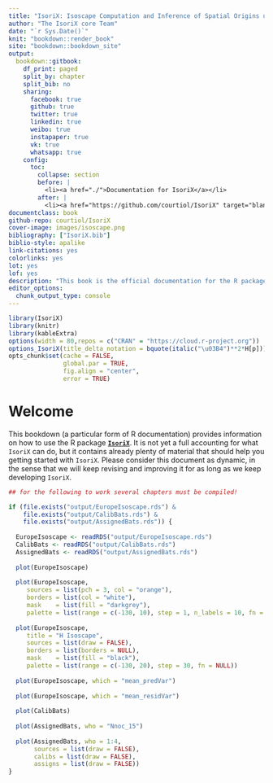 ```yaml
--- 
title: "IsoriX: Isoscape Computation and Inference of Spatial Origins using R"
author: "The IsoriX core Team"
date: "`r Sys.Date()`"
knit: "bookdown::render_book"
site: "bookdown::bookdown_site"
output: 
  bookdown::gitbook:
    df_print: paged
    split_by: chapter
    split_bib: no
    sharing:
      facebook: true
      github: true
      twitter: true
      linkedin: true
      weibo: true
      instapaper: true
      vk: true
      whatsapp: true
    config:
      toc:
        collapse: section
        before: |
          <li><a href="./">Documentation for IsoriX</a></li>
        after: |
          <li><a href="https://github.com/courtiol/IsoriX" target="blank">Click here for the R package</a></li>
documentclass: book
github-repo: courtiol/IsoriX
cover-image: images/isoscape.png
bibliography: ["IsoriX.bib"]
biblio-style: apalike
link-citations: yes
colorlinks: yes
lot: yes
lof: yes
description: "This book is the official documentation for the R package IsoriX."
editor_options: 
  chunk_output_type: console
---
```


```r
library(IsoriX)
library(knitr)
library(kableExtra)
options(width = 80,repos = c("CRAN" = "https://cloud.r-project.org"))
options_IsoriX(title_delta_notation = bquote(italic("\u03B4")**2*H[p]))
opts_chunk$set(cache = FALSE,
               global.par = TRUE,
               fig.align = "center",
               error = TRUE)
```

# Welcome {-}

This bookdown (a particular form of R documentation) provides information on how to use the R package [**`IsoriX`**](https://github.com/courtiol/IsoriX).
It is not yet a full accounting for what `IsoriX` can do, but it contains already plenty of material that should help you getting started with `IsoriX`.
Please consider this document as dynamic, in the sense that we will keep revising and improving it for as long as we keep developing `IsoriX`.

```r
## for the following to work several chapters must be compiled!

if (file.exists("output/EuropeIsoscape.rds") &
    file.exists("output/CalibBats.rds") &
    file.exists("output/AssignedBats.rds")) {
  
  EuropeIsoscape <- readRDS("output/EuropeIsoscape.rds")
  CalibBats <- readRDS("output/CalibBats.rds")
  AssignedBats <- readRDS("output/AssignedBats.rds")
  
  plot(EuropeIsoscape)
  
  plot(EuropeIsoscape,
     sources = list(pch = 3, col = "orange"),
     borders = list(col = "white"),
     mask    = list(fill = "darkgrey"),
     palette = list(range = c(-130, 10), step = 1, n_labels = 10, fn = "rainbow"))
  
  plot(EuropeIsoscape,
     title = "H Isoscape",
     sources = list(draw = FALSE),
     borders = list(borders = NULL),
     mask    = list(fill = "black"),
     palette = list(range = c(-130, 20), step = 30, fn = NULL))
  
  plot(EuropeIsoscape, which = "mean_predVar")
  
  plot(EuropeIsoscape, which = "mean_residVar")
  
  plot(CalibBats)
  
  plot(AssignedBats, who = "Nnoc_15")
  
  plot(AssignedBats, who = 1:4,
       sources = list(draw = FALSE),
       calibs = list(draw = FALSE),
       assigns = list(draw = FALSE))
}
```
